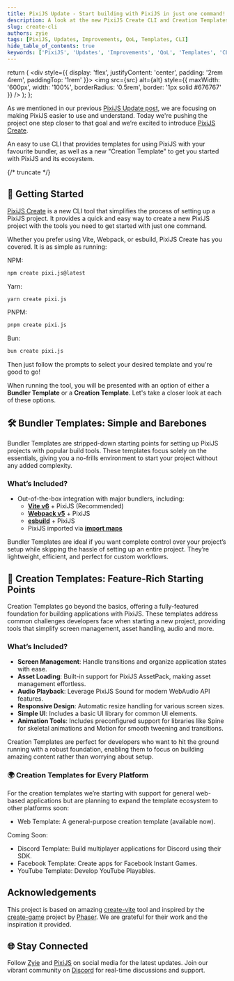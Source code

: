 ```yaml
---
title: PixiJS Update - Start building with PixiJS in just one command! 🚀
description: A look at the new PixiJS Create CLI and Creation Templates for easier project setup.
slug: create-cli
authors: zyie
tags: [PixiJS, Updates, Improvements, QoL, Templates, CLI]
hide_table_of_contents: true
keywords: ['PixiJS', 'Updates', 'Improvements', 'QoL', 'Templates', 'CLI']
---
```


  return (
    <div style={{ display: 'flex', justifyContent: 'center', padding: '2rem 4rem', paddingTop: '1rem' }}>
      <img
        src={src}
        alt={alt}
        style={{ maxWidth: '600px', width: '100%', borderRadius: '0.5rem', border: '1px solid #676767' }}
      />
    </div>
  );
};

As we mentioned in our previous [PixiJS Update post](/blog/better-docs-v8), we are focusing on making PixiJS easier to use and understand.
Today we're pushing the project one step closer to that goal and we’re excited to introduce [PixiJS Create](https://github.com/pixijs/create-pixi).

An easy to use CLI that provides templates for using PixiJS with your favourite bundler, as well as a new "Creation Template" to get you started with PixiJS and its ecosystem.

<Gif src="https://pixijs.io/create-pixi/img/demo.gif" alt="PixiJS Create CLI" />

{/* truncate */}

## 🚀 Getting Started

[PixiJS Create](https://github.com/pixijs/create-pixi) is a new CLI tool that simplifies the process of setting up a PixiJS project. It provides a quick and easy way to create a new PixiJS project
with the tools you need to get started with just one command.

Whether you prefer using Vite, Webpack, or esbuild, PixiJS Create has you covered.
It is as simple as running:

NPM:

```bash
npm create pixi.js@latest
```

Yarn:

```bash
yarn create pixi.js
```

PNPM:

```bash
pnpm create pixi.js
```

Bun:

```bash
bun create pixi.js
```

Then just follow the prompts to select your desired template and you're good to go!

When running the tool, you will be presented with an option of either a **Bundler Template** or a **Creation Template**. Let's take a closer look at each of these options.

## 🛠️ Bundler Templates: Simple and Barebones

Bundler Templates are stripped-down starting points for setting up PixiJS projects with popular build tools. These templates focus solely on the essentials,
giving you a no-frills environment to start your project without any added complexity.

### What’s Included?

- Out-of-the-box integration with major bundlers, including:
  - **[Vite v6](https://vite.dev)** + PixiJS (Recommended)
  - **[Webpack v5](https://webpack.js.org/)** + PixiJS
  - **[esbuild](https://esbuild.github.io/)** + PixiJS
  - PixiJS imported via **[import maps](https://developer.mozilla.org/en-US/docs/Web/HTML/Element/script/type/importmap)**

Bundler Templates are ideal if you want complete control over your project’s setup while skipping the hassle of setting up an entire project.
They’re lightweight, efficient, and perfect for custom workflows.

## 🎨 Creation Templates: Feature-Rich Starting Points

Creation Templates go beyond the basics, offering a fully-featured foundation for building applications with PixiJS. These templates address common challenges
developers face when starting a new project, providing tools that simplify screen management, asset handling, audio and more.

### What’s Included?

- **Screen Management**: Handle transitions and organize application states with ease.
- **Asset Loading**: Built-in support for PixiJS AssetPack, making asset management effortless.
- **Audio Playback**: Leverage PixiJS Sound for modern WebAudio API features.
- **Responsive Design**: Automatic resize handling for various screen sizes.
- **Simple UI**: Includes a basic UI library for common UI elements.
- **Animation Tools**: Includes preconfigured support for libraries like Spine for skeletal animations and Motion for smooth tweening and transitions.

Creation Templates are perfect for developers who want to hit the ground running with a robust foundation, enabling them to focus on building amazing content rather
than worrying about setup.

### 🌍 Creation Templates for Every Platform

For the creation templates we’re starting with support for general web-based applications but are planning to expand the template ecosystem to other platforms soon:

- Web Template: A general-purpose creation template (available now).

Coming Soon:

- Discord Template: Build multiplayer applications for Discord using their SDK.
- Facebook Template: Create apps for Facebook Instant Games.
- YouTube Template: Develop YouTube Playables.

## Acknowledgements

This project is based on amazing [create-vite](https://github.com/vitejs/vite/tree/main/packages/create-vite) tool and inspired by the [create-game](https://github.com/phaserjs/create-game) project by [Phaser](https://phaser.io/).
We are grateful for their work and the inspiration it provided.

## 🌐 Stay Connected

Follow [Zyie](https://bsky.app/profile/zyie.bsky.social) and [PixiJS](https://bsky.app/profile/pixijs.com) on social media for the latest updates. Join our vibrant
community on [Discord](https://discord.gg/nrnDP9wtyX) for real-time discussions and support.
